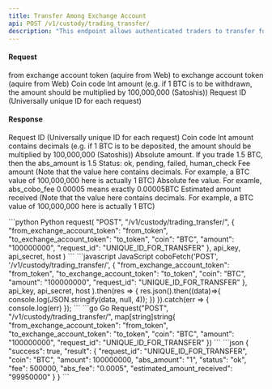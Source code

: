```yaml
---
title: Transfer Among Exchange Account
api: POST /v1/custody/trading_transfer/ 
description: "This endpoint allows authenticated traders to transfer funds between their exchange accounts. The request must include the 'from_exchange_account_token', 'to_exchange_account_token', 'coin', 'amount', and 'request_id' parameters. The response includes information about the transfer, such as the requested and estimated amounts, fees, and status."
---
```


#### Request
<ParamField body="from_exchange_account_token" type="String" required>from exchange account token (aquire from Web)</ParamField>
<ParamField body="to_exchange_account_token" type="String" required>to exchange account token (aquire from Web)</ParamField>
<ParamField body="coin" type="String" required>Coin code</ParamField>
<ParamField body="amount" type="Int" required>Int amount (e.g. if 1 BTC is to be withdrawn, the amount should be multiplied by 100,000,000 (Satoshis))</ParamField>
<ParamField body="request_id" type="String" required>Request ID (Universally unique ID for each request)</ParamField>

#### Response
<ResponseField name="request_id" type="String" >Request ID (Universally unique ID for each request)</ResponseField> 
<ResponseField name="coin" type="String" >Coin code</ResponseField> 
<ResponseField name="amount" type="Int" >Int amount contains decimals (e.g. if 1 BTC is to be deposited, the amount should be multiplied by 100,000,000 (Satoshis))</ResponseField> 
<ResponseField name="abs_amount" type="String" >Absolute amount. If you trade 1.5 BTC, then the abs_amount is 1.5</ResponseField> 
<ResponseField name="status" type="String" >Status: ok, pending, failed, human_check</ResponseField> 
<ResponseField name="fee" type="Int" >Fee amount (Note that the value here contains decimals. For example, a BTC value of 100,000,000 here is actually 1 BTC)</ResponseField> 
<ResponseField name="abs_fee" type="String" >Absolute fee value. For examle, abs_cobo_fee 0.00005 means exactly 0.00005BTC</ResponseField>
<ResponseField name="estimated_amount_received" type="Int" >Estimated amount received (Note that the value here contains decimals. For example, a BTC value of 100,000,000 here is actually 1 BTC)</ResponseField>

<RequestExample>
```python Python
request(
    "POST",
    "/v1/custody/trading_transfer/",
    {
        "from_exchange_account_token": "from_token",
        "to_exchange_account_token": "to_token",
        "coin": "BTC",
        "amount": "100000000",
        "request_id": "UNIQUE_ID_FOR_TRANSFER"
    },
    api_key, api_secret, host
)
```
```javascript JavaScript
coboFetch('POST', '/v1/custody/trading_transfer/',
        {
            "from_exchange_account_token": "from_token",
            "to_exchange_account_token": "to_token",
            "coin": "BTC",
            "amount": "100000000",
            "request_id": "UNIQUE_ID_FOR_TRANSFER"
        },
        api_key, api_secret, host
    ).then(res => {
        res.json().then((data)=>{
            console.log(JSON.stringify(data, null, 4));
        })
    }).catch(err => {
        console.log(err)
    });
```
```go Go
Request("POST", "/v1/custody/trading_transfer/", map[string]string{
    "from_exchange_account_token": "from_token",
    "to_exchange_account_token": "to_token",
    "coin": "BTC",
    "amount": "100000000",
    "request_id": "UNIQUE_ID_FOR_TRANSFER"
})
```
</RequestExample>

<ResponseExample>
```json
{
  "success": true,
  "result": {
    "request_id": "UNIQUE_ID_FOR_TRANSFER",
    "coin": "BTC",
    "amount": 100000000,
    "abs_amount": "1",
    "status": "ok",
    "fee": 500000,
    "abs_fee": "0.0005",
    "estimated_amount_received": "99950000"
  }
}
```
</ResponseExample>
